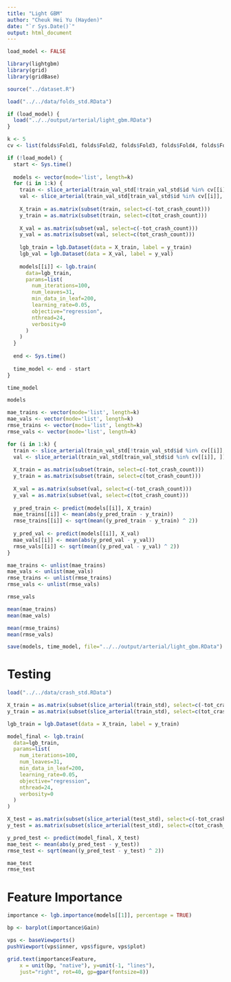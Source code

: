 ```yaml
---
title: "Light GBM"
author: "Cheuk Hei Yu (Hayden)"
date: "`r Sys.Date()`"
output: html_document
---
```


```r
load_model <- FALSE
```

```r
library(lightgbm)
library(grid)
library(gridBase)

source("../dataset.R")
```

```r
load("../../data/folds_std.RData")

if (load_model) {
  load("../../output/arterial/light_gbm.RData")
}
```

```r
k <- 5
cv <- list(folds$Fold1, folds$Fold2, folds$Fold3, folds$Fold4, folds$Fold5)

if (!load_model) {
  start <- Sys.time()
  
  models <- vector(mode='list', length=k)
  for (i in 1:k) {
    train <- slice_arterial(train_val_std[!train_val_std$id %in% cv[[i]], ])
    val <- slice_arterial(train_val_std[train_val_std$id %in% cv[[i]], ])
    
    X_train = as.matrix(subset(train, select=c(-tot_crash_count)))
    y_train = as.matrix(subset(train, select=c(tot_crash_count)))
    
    X_val = as.matrix(subset(val, select=c(-tot_crash_count)))
    y_val = as.matrix(subset(val, select=c(tot_crash_count)))
    
    lgb_train = lgb.Dataset(data = X_train, label = y_train)
    lgb_val = lgb.Dataset(data = X_val, label = y_val)
  
    models[[i]] <- lgb.train(
      data=lgb_train,
      params=list(
        num_iterations=100,
        num_leaves=31,
        min_data_in_leaf=200,
        learning_rate=0.05,
        objective="regression",
        nthread=24,
        verbosity=0
      )
    )
  }
  
  end <- Sys.time()
  
  time_model <- end - start
}

time_model
```

```r
models
```

```r
mae_trains <- vector(mode='list', length=k)
mae_vals <- vector(mode='list', length=k)
rmse_trains <- vector(mode='list', length=k)
rmse_vals <- vector(mode='list', length=k)

for (i in 1:k) {
  train <- slice_arterial(train_val_std[!train_val_std$id %in% cv[[i]], ])
  val <- slice_arterial(train_val_std[train_val_std$id %in% cv[[i]], ])
  
  X_train = as.matrix(subset(train, select=c(-tot_crash_count)))
  y_train = as.matrix(subset(train, select=c(tot_crash_count)))
  
  X_val = as.matrix(subset(val, select=c(-tot_crash_count)))
  y_val = as.matrix(subset(val, select=c(tot_crash_count)))
  
  y_pred_train <- predict(models[[i]], X_train)
  mae_trains[[i]] <- mean(abs(y_pred_train - y_train))
  rmse_trains[[i]] <- sqrt(mean((y_pred_train - y_train) ^ 2))
  
  y_pred_val <- predict(models[[i]], X_val)
  mae_vals[[i]] <- mean(abs(y_pred_val - y_val))
  rmse_vals[[i]] <- sqrt(mean((y_pred_val - y_val) ^ 2))
}

mae_trains <- unlist(mae_trains)
mae_vals <- unlist(mae_vals)
rmse_trains <- unlist(rmse_trains)
rmse_vals <- unlist(rmse_vals)
```

```r
rmse_vals
```

```r
mean(mae_trains)
mean(mae_vals)
```

```r
mean(rmse_trains)
mean(rmse_vals)
```

```r
save(models, time_model, file="../../output/arterial/light_gbm.RData")
```


# Testing

```r
load("../../data/crash_std.RData")
```

```r
X_train = as.matrix(subset(slice_arterial(train_std), select=c(-tot_crash_count)))
y_train = as.matrix(subset(slice_arterial(train_std), select=c(tot_crash_count)))

lgb_train = lgb.Dataset(data = X_train, label = y_train)

model_final <- lgb.train(
  data=lgb_train,
  params=list(
    num_iterations=100,
    num_leaves=31,
    min_data_in_leaf=200,
    learning_rate=0.05,
    objective="regression",
    nthread=24,
    verbosity=0
  )
)
```

```r
X_test = as.matrix(subset(slice_arterial(test_std), select=c(-tot_crash_count)))
y_test = as.matrix(subset(slice_arterial(test_std), select=c(tot_crash_count)))

y_pred_test <- predict(model_final, X_test)
mae_test <- mean(abs(y_pred_test - y_test))
rmse_test <- sqrt(mean((y_pred_test - y_test) ^ 2))
```

```r
mae_test
rmse_test
```


# Feature Importance

```r
importance <- lgb.importance(models[[1]], percentage = TRUE)
```

```r
bp <- barplot(importance$Gain)

vps <- baseViewports()
pushViewport(vps$inner, vps$figure, vps$plot)

grid.text(importance$Feature,
    x = unit(bp, "native"), y=unit(-1, "lines"),
    just="right", rot=40, gp=gpar(fontsize=8))
```